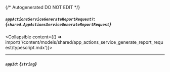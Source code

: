 {/* Autogenerated DO NOT EDIT  */}

##### `appActionsServiceGenerateReportRequest?`: *{`shared.AppActionsServiceGenerateReportRequest`}*
<Collapsible content={() => import('/content/models/shared/app_actions_service_generate_report_request/typescript.mdx')}>
</Collapsible>

---
##### `appId`: *{`string`}*

